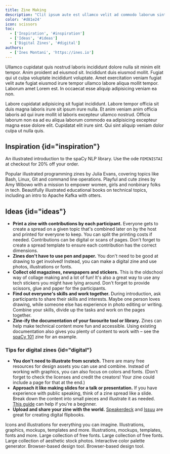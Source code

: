 ```yaml
---
title: Zine Making
description: "Clit ipsum aute est ullamco velit ad commodo laborum sint duis dolor ipsum reprehenderit qui. Aliqua enim commodo velit. Et proident enim incididunt ad sunt eu enim adipisicing."
color: '#d81e24'
icon: scissors
toc:
  - ['Inspiration', '#inspiration']
  - ['Ideas', '#ideas']
  - ['Digital Zines', '#digital']
authors:
  - ['Ines Montani', 'https://ines.io']
---
```


Ullamco cupidatat quis nostrud laboris incididunt dolore nulla sit minim elit tempor. Anim proident ad eiusmod sit. Incididunt duis eiusmod mollit. Fugiat qui ut culpa voluptate incididunt voluptate. Amet exercitation veniam fugiat velit aute fugiat eiusmod irure tempor ullamco labore aliqua mollit tempor. Laborum amet Lorem est. In occaecat esse aliquip adipisicing veniam ea non.

Labore cupidatat adipisicing sit fugiat incididunt. Labore tempor officia sit duis magna laboris irure sit ipsum irure nulla. Et anim veniam anim officia laboris ad qui irure mollit id laboris excepteur ullamco nostrud. Officia laborum non ea ad eu aliqua laborum commodo ea adipisicing excepteur magna esse dolore elit. Cupidatat elit irure sint. Qui sint aliquip veniam dolor culpa ut nulla quis.

## Inspiration {id="inspiration"}

<Grid>
<Card title="spaCy 101 Zine" url="https://explosion.ai/merch" image="/images/zines_spacy101.jpg">

An illustrated introduction to the spaCy NLP library. Use the ode `FEMINISTAI` at checkout for 20% off your order.

</Card>

<Card title="WizardZines" url="https://wizardzines.com" image="/images/zines_wizardzines.jpg">Popular illustrated programming zines by Julia Evans, covering topics like Bash, Linux, Git and command line operations.</Card>
<Card title="BubbleSort Zines" url="https://shop.bubblesort.io/collections/zines" image="/images/zines_bubblesort.jpg">Playful and cute zines by Amy Wibowo with a mission to empower women, girls and nonbinary folks in tech.</Card>
<Card title="Round Robin" url="https://roundrobin.pub" image="/images/zines_roundrobin.jpg">Beautifully illustrated educational books on technical topics, including an intro to Apache Kafka with otters.</Card>
</Grid>

## Ideas {id="ideas"}

- **Print a zine with contributions by each participant.** Everyone gets to create a spread on a given topic that's combined later on by the host and printed for everyone to keep. You can split the printing costs if needed. Contributions can be digital or scans of pages. Don't forget to create a spread template to ensure each contribution has the correct dimensions.
- **Zines don't have to use pen and paper.** You don't need to be good at drawing to get involved! Instead, you can make a digital zine and use photos, illustrations or fonts.
- **Collect old magazines, newspapers and stickers.** This is the oldschool way of collage making and a lot of fun! It's also a great way to use any tech stickers you might have lying around. Don't forget to provide scissors, glue and paper for the participants.
- **Find out everyone's skills and work together.** During introduction, ask participants to share their skills and interests. Maybe one person loves drawing, while someone else has experience in photo editing or writing. Combine your skills, divide up the tasks and work on the pages together.
- **Zine-ify the documentation of your favourite tool or library.** Zines can help make technical content more fun and accessible. Using existing documentation also gives you plenty of content to work with – see the [spaCy 101](https://explosion.ai/merch) zine for an example.

### Tips for digital zines {id="digital"}

- **You don't need to illustrate from scratch.** There are many free resources for design assets you can use and combine. Instead of working with graphics, you can also focus on colors and fonts. (Don't forget to check the licenses and credit the creators! Your zine could include a page for that at the end.)
- **Approach it like making slides for a talk or presentation.** If you have experience with public speaking, think of a zine spread like a slide. Break down the content into small pieces and illustrate it as needed. [This guide](https://ines.io/blog/beginners-guide-beautiful-slides-talks/) can help if you're a beginner.
- **Upload and share your zine with the world.** [Speakerdeck](https://speakerdeck.com) and [Issuu](https://issuu.com) are great for creating digital flipbooks.

<Grid columns={3}>
<Card title="The Noun Project" url="https://thenounproject.com">Icons and illustrations for everything you can imagine.</Card>
<Card title="Freepik" url="https://www.freepik.com">Illustrations, graphics, mockups, templates and more.</Card>
<Card title="Creative Market" url="https://www.creativemarket.com">Illustrations, mockups, templates, fonts and more.</Card>
<Card title="Google Fonts" url="https://fonts.google.com">Large collection of free fonts.</Card>
<Card title="Dafont" url="https://dafont.com">Large collection of free fonts.</Card>
<Card title="Unsplash" url="https://unsplash.com">Large collection of aesthetic stock photos.</Card>
<Card title="Coolors" url="https://coolors.co">Interactive color palette generator.</Card>
<Card title="Figma" url="https://www.figma.com">Browser-based design tool.</Card>
<Card title="Canva" url="https://www.canva.com">Browser-based design tool.</Card>
</Grid>
